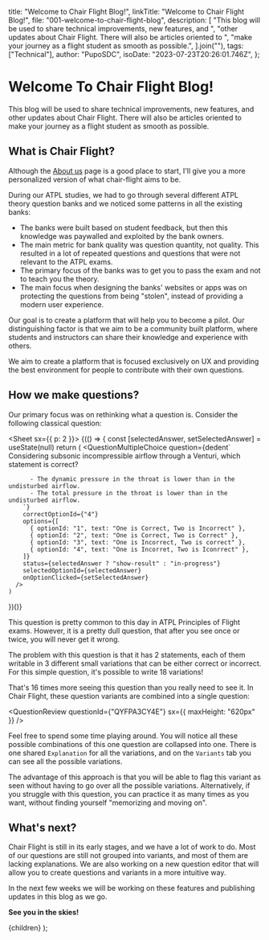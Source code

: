 
  title: "Welcome to Chair Flight Blog!",
  linkTitle: "Welcome to Chair Flight Blog!",
  file: "001-welcome-to-chair-flight-blog",
  description: [
    "This blog will be used to share technical improvements, new features, and ",
    "other updates about Chair Flight. There will also be articles oriented to ",
    "make your journey as a flight student as smooth as possible.",
  ].join(""),
  tags: ["Technical"],
  author: "PupoSDC",
  isoDate: "2023-07-23T20:26:01.746Z",
};

# Welcome To Chair Flight Blog!

This blog will be used to share technical improvements, new features, and
other updates about Chair Flight. There will also be articles oriented to make
your journey as a flight student as smooth as possible.

## What is Chair Flight?

Although the [About us](/articles/about-us) page is a good place to start, I'll
give you a more personalized version of what chair-flight aims to be.

During our ATPL studies, we had to go through several different ATPL theory
question banks and we noticed some patterns in all the existing banks:

- The banks were built based on student feedback, but then this knowledge was
  paywalled and exploited by the bank owners.
- The main metric for bank quality was question quantity, not quality. This
  resulted in a lot of repeated questions and questions that were not relevant
  to the ATPL exams.
- The primary focus of the banks was to get you to pass the exam and not to
  teach you the theory.
- The main focus when designing the banks' websites or apps was on protecting
  the questions from being "stolen", instead of providing a modern user experience.

Our goal is to create a platform that will help you to become a pilot. Our
distinguishing factor is that we aim to be a community built platform, where
students and instructors can share their knowledge and experience with others.

We aim to create a platform that is focused exclusively on UX and providing the
best environment for people to contribute with their own questions.

## How we make questions?

Our primary focus was on rethinking what a question is. Consider the following
classical question:

<Sheet sx={{ p: 2 }}>
  {(() => {
    const [selectedAnswer, setSelectedAnswer] = useState(null)
    return (
      <QuestionMultipleChoice 
        question={dedent`
          Considering subsonic incompressible airflow through a Venturi, which statement is correct?

          - The dynamic pressure in the throat is lower than in the undisturbed airflow.
          - The total pressure in the throat is lower than in the undisturbed airflow.
        `}
        correctOptionId={"4"}
        options={[
          { optionId: "1", text: "One is Correct, Two is Incorrect" },
          { optionId: "2", text: "One is Correct, Two is Correct" },
          { optionId: "3", text: "One is Incorrect, Two is correct" },
          { optionId: "4", text: "One is Incorret, Two is Iconrrect" },
        ]}
        status={selectedAnswer ? "show-result" : "in-progress"}
        selectedOptionId={selectedAnswer}
        onOptionClicked={setSelectedAnswer}
      />
    )

})()}

</Sheet>

This question is pretty common to this day in ATPL Principles of Flight exams.
However, it is a pretty dull question, that after you see once or twice, you will
never get it wrong.

The problem with this question is that it has 2 statements, each of them
writable in 3 different small variations that can be either correct or
incorrect. For this simple question, it's possible to write 18 variations!

That's 16 times more seeing this question than you really need to see it. In
Chair Flight, these question variants are combined into a single question:

<QuestionReview questionId={"QYFPA3CY4E"} sx={{ maxHeight: "620px" }} />

Feel free to spend some time playing around. You will notice all these possible
combinations of this one question are collapsed into one. There is one shared
`Explanation` for all the variations, and on the `Variants` tab you can see all
the possible variations.

The advantage of this approach is that you will be able to flag this variant as
seen without having to go over all the possible variations. Alternatively, if
you struggle with this question, you can practice it as many times as you want,
without finding yourself "memorizing and moving on".

## What's next?

Chair Flight is still in its early stages, and we have a lot of work to do. Most
of our questions are still not grouped into variants, and most of them are lacking
explanations. We are also working on a new question editor that will allow you to
create questions and variants in a more intuitive way.

In the next few weeks we will be working on these features and publishing updates
in this blog as we go.

**See you in the skies!**

  <BlogPageLayout meta={meta}>{children}</BlogPageLayout>
);
